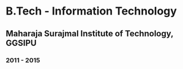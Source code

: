 # B.Tech - Information Technology
## Maharaja Surajmal Institute of Technology, GGSIPU
### 2011 - 2015
